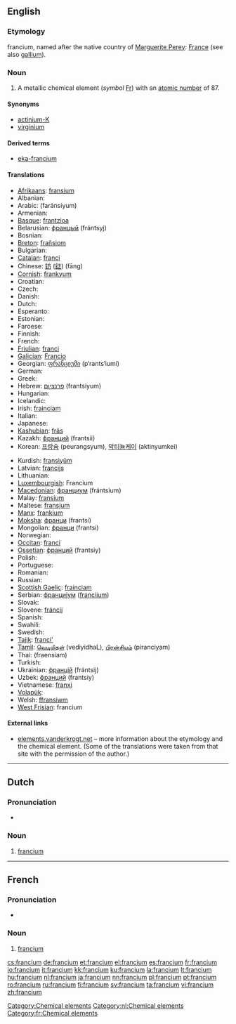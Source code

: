 {{also|Francium}}
==English==
{{elements|Fr|radon|Rn|radium|Ra}}

{{wikipedia}}

===Etymology===
{{etyl|NL.}} francium, named after the native country of [[:w:Marguerite Perey|Marguerite Perey]]: [[France]] (see also [[gallium]]).

===Noun===
{{en-noun|-}}

# A metallic chemical element (''symbol'' [[Fr]]) with an [[atomic number]] of 87.

====Synonyms====
* [[actinium-K]] {{qualifier|obsolete}}
* [[virginium]] {{qualifier|obsolete}}

====Derived terms====
* [[eka-francium]]

====Translations====
{{trans-top|chemical element}}
* [[Afrikaans]]: [[fransium]]
* Albanian: {{t-|sq|francium|xs=Albanian}}
* Arabic: {{Arab|[[فرنسيوم]]}} (faránsiyum) {{m}}
* Armenian: {{t-|hy|ֆրանսիում|tr=fransium}}
* [[Basque]]: [[frantzioa]]
* Belarusian: [[францый]] (frántsyj) {{m}}
* Bosnian: {{t-|bs|francij}}
* [[Breton]]: [[frañsiom]]
* Bulgarian: {{t-|bg|франций|m|tr=frántsij}}
* [[Catalan]]: [[franci]] {{m}}
* Chinese: [[钫]] ([[鍅]]) (fāng)
* [[Cornish]]: [[frankyum]]
* Croatian: {{t+|hr|francij}}
* Czech: {{t+|cs|francium}}
* Danish: {{t-|da|francium}}
* Dutch: {{t+|nl|francium|n}}
* Esperanto: {{t-|eo|franciumo|xs=Esperanto}}
* Estonian: {{t-|et|frantsium}}
* Faroese: {{t-|fo|francium|xs=Faroese}}
* Finnish: {{t+|fi|frankium}}
* French: {{t+|fr|francium|m}}
* [[Friulian]]: [[franci]]
* [[Galician]]: [[Francio]]
* Georgian: [[ფრანციუმი]] (p‘rants‘iumi)
* German: {{t+|de|Francium|n}}
* Greek: {{t+|el|φράγκιο|n|tr=frágkio}}
* Hebrew: [[פרנציום]] (frantsiyum)
* Hungarian: {{t+|hu|francium}}
* Icelandic: {{t+|is|fransín}}
* Irish: [[frainciam]]
* Italian: {{t+|it|francio|m}}
* Japanese: {{t+|ja|フランシウム|tr=furanshiumu}}
* [[Kashubian]]: [[frãs]]
* Kazakh: [[франций]] (frantsii)
* Korean: [[프랑슘]] (peurangsyum), [[악티늄케이]] (aktinyumkei)
{{trans-mid}}
* Kurdish: [[fransiyûm]]
* Latvian: [[francijs]]
* Lithuanian: {{t-|lt|francis|xs=Lithuanian}}
* [[Luxembourgish]]: Francium {{n}}
* [[Macedonian]]: [[франциум]] (frántsium) {{m}}
* Malay: [[fransium]]
* Maltese: [[fransjum]]
* [[Manx]]: [[frankium]]
* [[Moksha]]: [[франци]] (frantsi)
* Mongolian: [[франци]] (frantsi)
* Norwegian: {{t-|no|francium}}
* [[Occitan]]: [[franci]]
* [[Ossetian]]: [[франций]] (frantsiy)
* Polish: {{t+|pl|frans|m}}
* Portuguese: {{t+|pt|frâncio|m}}
* Romanian: {{t+|ro|franciu|n}}
* Russian: {{t+|ru|франций|m|tr=frántsij}}
* [[Scottish Gaelic]]: [[frainciam]]
* Serbian: [[францијум]] ([[francijum]]) {{m}}
* Slovak: {{t-|sk|francium}}
* Slovene: [[fráncij]]
* Spanish: {{t+|es|francio|m}}
* Swahili: {{t-|sw|fransi|xs=Swahili}}
* Swedish: {{t+|sv|francium}}
* [[Tajik]]: [[franci']]
* [[Tamil]]: [[வெடியிதள்]] (vediyidhaL), [[பிரன்சியம்]] (piranciyam)
* Thai: {{Thai|[[แฟรนเซียม]]}} (fraensiam)
* Turkish: {{t+|tr|fransiyum}}
* Ukrainian: [[францій]] (frántsij) {{m}}
* Uzbek: [[франций]] (frantsiy)
* Vietnamese: [[franxi]]
* [[Volapük]]: {{t|vo|fransin|xs=Volapük}}
* Welsh: [[ffransiwm]]
* [[West Frisian]]: francium {{n}}
{{trans-bottom}}

====External links====
* [http://elements.vanderkrogt.net/elem/fr.html elements.vanderkrogt.net] – more information about the etymology and the chemical element. (Some of the translations were taken from that site with the permission of the author.)

[[Category:Chemical elements]]

----

==Dutch==
{{wikipedia|lang=nl}}

===Pronunciation===
* {{audio|Nl-francium.ogg|Audio}}

===Noun===
{{infl|nl|noun|g=n}}

# [[francium#English|francium]]

[[Category:nl:Chemical elements]]
----

==French==
{{wikipedia|lang=fr}}

===Pronunciation===
* {{IPA|/fʁɑ̃.sjɔm/|lang=fr}}

===Noun===
{{fr-noun-unc|m}}

# [[#English|francium]]

[[Category:fr:Chemical elements]]

[[cs:francium]]
[[de:francium]]
[[et:francium]]
[[el:francium]]
[[es:francium]]
[[fr:francium]]
[[io:francium]]
[[it:francium]]
[[kk:francium]]
[[ku:francium]]
[[la:francium]]
[[lt:francium]]
[[hu:francium]]
[[nl:francium]]
[[ja:francium]]
[[nn:francium]]
[[pl:francium]]
[[pt:francium]]
[[ro:francium]]
[[ru:francium]]
[[fi:francium]]
[[sv:francium]]
[[ta:francium]]
[[vi:francium]]
[[zh:francium]]
